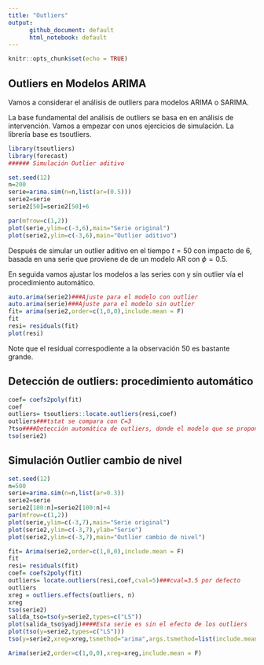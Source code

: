 ```yaml
---
title: "Outliers"
output: 
      github_document: default
      html_notebook: default
---
```


```r
knitr::opts_chunk$set(echo = TRUE)
```

## Outliers en Modelos ARIMA
Vamos a considerar el análisis de outliers para modelos ARIMA o SARIMA.

La base fundamental del análisis de outliers se basa en en análisis de intervención. Vamos a empezar con unos ejercicios de simulación. La librería base es tsoutliers.

```r
library(tsoutliers)
library(forecast)
###### Simulación Outlier aditivo

set.seed(12)
n=200
serie=arima.sim(n=n,list(ar=(0.5)))
serie2=serie
serie2[50]=serie2[50]+6

par(mfrow=c(1,2))
plot(serie,ylim=c(-3,6),main="Serie original")
plot(serie2,ylim=c(-3,6),main="Outlier aditivo")
```

Después de simular un outlier aditivo en el tiempo $t=50$ con impacto de 6, basada en una serie que proviene de de un modelo AR con $\phi=0.5$.

En seguida vamos ajustar los modelos a las series con y sin outlier vía el procedimiento automático.
```r
auto.arima(serie2)###Ajuste para el modelo con outlier
auto.arima(serie)###Ajuste para el modelo sin outlier
fit= arima(serie2,order=c(1,0,0),include.mean = F)
fit
resi= residuals(fit)
plot(resi)
```
Note que el residual correspodiente a la observación 50 es bastante grande.

## Detección de outliers: procedimiento automático

```r
coef= coefs2poly(fit)
coef
outliers= tsoutliers::locate.outliers(resi,coef)
outliers###tstat se compara con C=3
?tso####Detección automática de outliers, donde el modelo que se propone es via auto.arima
tso(serie2)
```
## Simulación Outlier cambio de nivel
```r
set.seed(12)
n=500
serie=arima.sim(n=n,list(ar=0.3))
serie2=serie
serie2[100:n]=serie2[100:n]+4
par(mfrow=c(1,2))
plot(serie,ylim=c(-3,7),main="Serie original")
plot(serie2,ylim=c(-3,7),ylab="Serie")
plot(serie2,ylim=c(-3,7),main="Outlier cambio de nivel")
```

```r
fit= Arima(serie2,order=c(1,0,0),include.mean = F)
fit
resi= residuals(fit)
coef= coefs2poly(fit)
outliers= locate.outliers(resi,coef,cval=5)###cval=3.5 por defecto
outliers
xreg = outliers.effects(outliers, n)
xreg
tso(serie2)
salida_tso=tso(y=serie2,types=c("LS"))
plot(salida_tso$yadj)####Esta serie es sin el efecto de los outliers
plot(tso(y=serie2,types=c("LS")))
tso(y=serie2,xreg=xreg,tsmethod="arima",args.tsmethod=list(include.mean=FALSE,order=c(1,0,0)))#####Yo especifico el modelo

Arima(serie2,order=c(1,0,0),xreg=xreg,include.mean = F)


```



